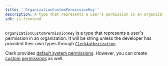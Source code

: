 ```yaml
---
title: '`OrganizationCustomPermissionKey`'
description: A type that represents a user's permission in an organization.
sdk: js-frontend
---
```


`OrganizationCustomPermissionKey` is a type that represents a user's permission in an organization. It will be string unless the developer has provided their own types through [`ClerkAuthorization`](/docs/guides/development/override-clerk-types-interfaces#example-custom-roles-and-permissions).

Clerk provides [default system permissions](/docs/guides/organizations/control-access/roles-and-permissions#system-permissions). However, you can create [custom permissions](/docs/guides/organizations/control-access/roles-and-permissions#custom-permissions) as well.

